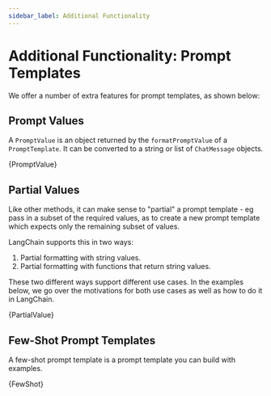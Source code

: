 ```yaml
---
sidebar_label: Additional Functionality
---
```



# Additional Functionality: Prompt Templates

We offer a number of extra features for prompt templates, as shown below:

## Prompt Values

A `PromptValue` is an object returned by the `formatPromptValue` of a `PromptTemplate`. It can be converted to a string or list of `ChatMessage` objects.

<CodeBlock language="typescript">{PromptValue}</CodeBlock>

## Partial Values

Like other methods, it can make sense to "partial" a prompt template - eg pass in a subset of the required values, as to create a new prompt template which expects only the remaining subset of values.

LangChain supports this in two ways:

1. Partial formatting with string values.
2. Partial formatting with functions that return string values.

These two different ways support different use cases. In the examples below, we go over the motivations for both use cases as well as how to do it in LangChain.

<CodeBlock language="typescript">{PartialValue}</CodeBlock>

## Few-Shot Prompt Templates

A few-shot prompt template is a prompt template you can build with examples.

<CodeBlock language="typescript">{FewShot}</CodeBlock>
